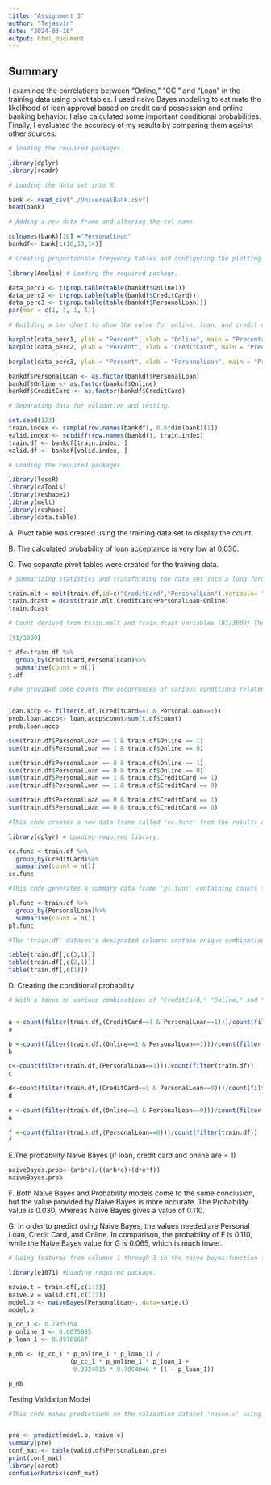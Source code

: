 ---
title: "Assignment_3"
author: "Tejasvin"
date: "2024-03-10"
output: html_document
---
## Summary

I examined the correlations between "Online," "CC," and "Loan" in the training data using pivot tables. I used naive Bayes modeling to estimate the likelihood of loan approval based on credit card possession and online banking behavior. I also calculated some important conditional probabilities. Finally, I evaluated the accuracy of my results by comparing them against other sources.

```{r}
# loading the required packages.

library(dplyr)
library(readr)
```

```{r}

# Loading the data set into R.

bank <- read_csv("./UniversalBank.csv")
head(bank)
```

```{r}

# Adding a new data frame and altering the col name.

colnames(bank)[10] ="PersonalLoan"
bankdf<- bank[c(10,13,14)]
```

```{r}
# Creating proportionate frequency tables and configuring the plotting parameters.

library(Amelia) # Loading the required package. 

data_perc1 <- t(prop.table(table(bankdf$Online)))  
data_perc2 <- t(prop.table(table(bankdf$CreditCard))) 
data_perc3 <- t(prop.table(table(bankdf$PersonalLoan))) 
par(mar = c(1, 1, 1, 1))
```

```{r}

# Building a bar chart to show the value for online, loan, and credit card transactions.

barplot(data_perc1, ylab = "Percent", xlab = "Online", main = "Precentage break of Online") 
barplot(data_perc2, ylab = "Percent", xlab = "CreditCard", main = "Precentage break of Credi Card") 

barplot(data_perc3, ylab = "Percent", xlab = "PersonalLoan", main = "Precentage break of Personal Loan") 

bankdf$PersonalLoan <- as.factor(bankdf$PersonalLoan)
bankdf$Online <- as.factor(bankdf$Online)
bankdf$CreditCard <- as.factor(bankdf$CreditCard)
```

```{r}

# Separating data for validation and testing.

set.seed(123)
train.index <- sample(row.names(bankdf), 0.6*dim(bank)[1])  
valid.index <- setdiff(row.names(bankdf), train.index) 
train.df <- bankdf[train.index, ]
valid.df <- bankdf[valid.index, ]

```

```{r}

# Loading the required packages.

library(lessR)
library(caTools)
library(reshape2)
library(melt)
library(reshape)
library(data.table)
```
A. Pivot table was created using the training data set to display the count. 

B. The calculated probability of loan acceptance is very low at 0.030.

C. Two separate pivot tables were created for the training data. 

```{r}

# Summarizing statistics and transforming the data set into a long format.

train.mlt = melt(train.df,id=c("CreditCard","PersonalLoan"),variable= "Online")
train.dcast = dcast(train.mlt,CreditCard+PersonalLoan~Online)
train.dcast

# Count derived from train.melt and train.dcast variables (91/3000) The probability of taking out a loan is a very low.030.

(91/3000)

t.df<-train.df %>%
  group_by(CreditCard,PersonalLoan)%>%
  summarise(count = n())
t.df
```

```{r}

#The provided code counts the occurrences of various conditions related to "PersonalLoan," "Online," and "CreditCard" in the 'train.df' data frame and computes the probability of loan acceptance given both "Credit Card" and "Personal Loan" are 1 ({prob.loan.accp}).


loan.accp <- filter(t.df,(CreditCard==1 & PersonalLoan==1))
prob.loan.accp<- loan.accp$count/sum(t.df$count)
prob.loan.accp

sum(train.df$PersonalLoan == 1 & train.df$Online == 1)
sum(train.df$PersonalLoan == 1 & train.df$Online == 0)

sum(train.df$PersonalLoan == 0 & train.df$Online == 1)
sum(train.df$PersonalLoan == 0 & train.df$Online == 0)
sum(train.df$PersonalLoan == 1 & train.df$CreditCard == 1)
sum(train.df$PersonalLoan == 1 & train.df$CreditCard == 0)

sum(train.df$PersonalLoan == 0 & train.df$CreditCard == 1)
sum(train.df$PersonalLoan == 0 & train.df$CreditCard == 0)
```

```{r}

#This code creates a new data frame called 'cc.func' from the results of counting the occurrences of each unique value in the "CreditCard" column in the 'train.df' data frame. The resulting data frame, 'cc.func', has two columns: "count" (the corresponding count of occurrences for each unique value) and "CreditCard" (unique values in the original "CreditCard" column).

library(dplyr) # Loading required library.

cc.func <-train.df %>%
  group_by(CreditCard)%>%
  summarise(count = n())
cc.func
```

```{r}

#This code generates a summary data frame 'pl.func' containing counts for each distinct value in the 'train.df' dataset's "PersonalLoan" column.

pl.func <-train.df %>%
  group_by(PersonalLoan)%>%
  summarise(count = n())
pl.func 
```

```{r}
#The 'train.df' dataset's designated columns contain unique combinations or values that are counted in contingency tables created by these lines of code.

table(train.df[,c(3,1)])
table(train.df[,c(2,1)])
table(train.df[,c(1)])

```
D. Creating the conditional probability

```{r}
# With a focus on various combinations of "CreditCard," "Online," and "PersonalLoan" status, the code determines the proportions of particular conditions within the 'train.df' dataset.


a <-count(filter(train.df,(CreditCard==1 & PersonalLoan==1)))/count(filter(train.df,PersonalLoan==1))
a

b <-count(filter(train.df,(Online==1 & PersonalLoan==1)))/count(filter(train.df,(PersonalLoan==1)))
b

c<-count(filter(train.df,(PersonalLoan==1)))/count(filter(train.df))
c

d<-count(filter(train.df,(CreditCard==1 & PersonalLoan==0)))/count(filter(train.df, PersonalLoan ==0))
d

e <-count(filter(train.df,(Online==1 & PersonalLoan==0)))/count(filter(train.df, PersonalLoan ==0))
e

f <-count(filter(train.df,(PersonalLoan==0)))/count(filter(train.df))
f
```
E.The probability Naive Bayes (if loan, credit card and online are = 1)

```{r}
naiveBayes.prob<-(a*b*c)/((a*b*c)+(d*e*f))
naiveBayes.prob 
```

F. Both Naive Bayes and Probability models come to the same conclusion, but the value provided by Naive Bayes is more accurate. The Probability value is 0.030, whereas Naive Bayes gives a value of 0.110.

G. In order to predict using Naive Bayes, the values needed are Personal Loan, Credit Card, and Online. In comparison, the probability of E is 0.110, while the Naive Bayes value for G is 0.065, which is much lower.

```{r}
# Using features from columns 1 through 3 in the naive bayes function for personal loans.

library(e1071) #Loading required package.

navie.t = train.df[,c(1:3)]
naive.v = valid.df[,c(1:3)]
model.b <- naiveBayes(PersonalLoan~.,data=navie.t)
model.b

p_cc_1 <- 0.2935154
p_online_1 <- 0.6075085
p_loan_1 <- 0.09766667

p_nb <- (p_cc_1 * p_online_1 * p_loan_1) /
                 (p_cc_1 * p_online_1 * p_loan_1 +
                  0.3924915 * 0.7064846 * (1 - p_loan_1))

p_nb
```
Testing Validation Model

```{r}
#This code makes predictions on the validation dataset 'naive.v' using the trained naive Bayes model 'model.b'. generating a confusion matrix 'conf_mat' and utilizing 'confusionMatrix' to calculate summary statistics in order to assess how well the model predicts "PersonalLoan."


pre <- predict(model.b, naive.v)
summary(pre)
conf_mat <- table(valid.df$PersonalLoan,pre) 
print(conf_mat) 
library(caret)
confusionMatrix(conf_mat) 
```

